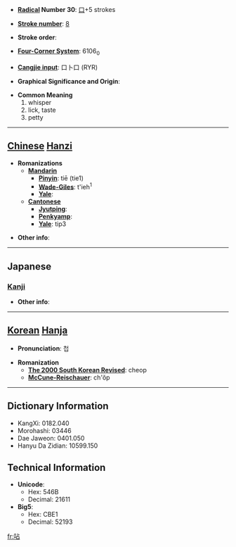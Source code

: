 * '''[[Wiktionary:Chinese radical index| Radical]] Number 30''': [[Wiktionary:Chinese radical index 口|口]]+5 strokes

* '''[[Wiktionary:Chinese total strokes index|Stroke number]]''': [[Wiktionary:Chinese total strokes index 8|8]]

* '''Stroke order''': 

* '''[[Wiktionary:Chinese four corner index|Four-Corner System]]''': 6106<sub>0</sub>

* '''[[Wiktionary:Chinese Cangjie index|Cangjie input]]''': 口卜口 (RYR)

* '''Graphical Significance and Origin''': 

* '''Common Meaning'''
*#whisper
*# lick, taste
*# petty


----

== [[Chinese]] [[Hanzi]] ==

* '''Romanizations'''
** '''[[Mandarin]]'''
*** '''[[Pinyin]]''': tiē (tie1)
*** '''[[Wade-Giles]]''': t'ieh<sup>1</sup>
*** '''[[Yale]]''': 
** '''[[Cantonese]]'''
*** '''[[Jyutping]]''':
*** '''[[Penkyamp]]''': 
*** '''[[Yale]]''': tip3

* '''Other info''': 

----

==Japanese==
===[[Kanji]]===
{{kanji|on readings=[[てふ]] (tefu), [[せふ]] (sefu), [[てん]] (ten)
|kun readings=[[なめる]] (nameru), [[ささやく]] (sasayaku), [[しゃべる]] (shaberu)
}}

* '''Other info''':  

----

== [[Korean]] [[Hanja]] ==

* '''Pronunciation''': 첩

* '''Romanization'''
** '''[[The 2000 South Korean Revised Romanization|The 2000 South Korean Revised]]''': cheop
** '''[[McCune-Reischauer]]''': ch'ŏp

----

== Dictionary Information ==

* KangXi: 0182.040
* Morohashi: 03446
* Dae Jaweon: 0401.050
* Hanyu Da Zidian: 10599.150

== Technical Information ==

* '''Unicode''':
** Hex: 546B
** Decimal: 21611
* '''Big5''':
** Hex: CBE1
** Decimal: 52193

[[fr:呫]]
